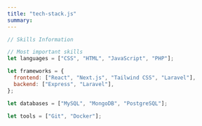 ```yaml
---
title: "tech-stack.js"
summary: 
---
```


```js
// Skills Information

// Most important skills
let languages = ["CSS", "HTML", "JavaScript", "PHP"];

let frameworks = {
  frontend: ["React", "Next.js", "Tailwind CSS", "Laravel"],
  backend: ["Express", "Laravel"],
};

let databases = ["MySQL", "MongoDB", "PostgreSQL"];

let tools = ["Git", "Docker"];
```

